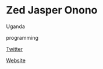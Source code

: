 # Zed Jasper Onono

<Location>

Uganda

</Location>

<Skills>

programming

</Skills>

<Personal>

[Twitter](https://twitter.com/zedjasper)

</Personal>

<Business>

[Website](http://kolastudios.com)

</Business>


